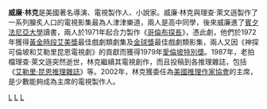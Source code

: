 {{Infobox writer <!-- for more information see [[:Template:Infobox_writer/doc|:Template:Infobox writer/doc]] -->
| name         = 威廉·林克| image        =
| imagesize    =
| caption      =
| pseudonym    =
| birth_name    =
| birth_date    = {{birth date|1933|12|15|}}
| birth_place   = {{USA}}[[賓夕法尼亞州|賓夕法尼亞州]][[費城|費城]]
| death_date   = {{death date and age|2020|12|27|1933|12|15}}
| death_place  = {{USA}}[[加利福尼亞州|加利福尼亞州]][[洛杉磯|洛杉磯]]
| occupation   = [[小說家|小說家]]、[[導演|導演]]
| nationality  = {{USA}}
| period       =
| genre        = [[推理小說|推理小說]]<br>[[神秘小說|神秘小說]]
| subject      =
| movement     =
| website = 
}}
'''威廉·林克'''{{BD|1933年|12月15日|2020年|12月27日|catIdx=Link}}是美國著名導演、電視製作人、小說家。威廉·林克與理查·萊文遜製作了一系列膾炙人口的電視影集最為人津津樂道，兩人是高中同學，後來威廉進了[[賓夕法尼亞大學|賓夕法尼亞大學]]讀書，兩人於1971年起合力製作《[[哥倫布探長|哥倫布探長]]》，憑此劇，他們於1972年獲得[[黃金時段艾美獎|黃金時段艾美獎]]最佳戲劇類劇集及[[金球獎|金球獎]]最佳戲劇類影集，兩人又因《神探可倫坡和艾勒里昆恩電視劇》的貢獻而獲得1979年[[愛倫坡獎|愛倫坡特別獎]]。1987年，老拍檔理查·萊文遜突然逝世，林克繼續其電視創作，而且投稿到各推理雜誌，包括《[[艾勒里·昆恩推理雜誌|艾勒里·昆恩推理雜誌]]》等。2002年，林克獲委任為[[美國推理作家協會|美國推理作家協會]]的主席，是少數能夠成為主席的電視製作人。
{{黄金时段艾美奖剧情类最佳编剧}}
[[Category:美國作家|L]]
[[Category:美國電視編劇|L]]
[[Category:賓夕法尼亞大學校友|L]]